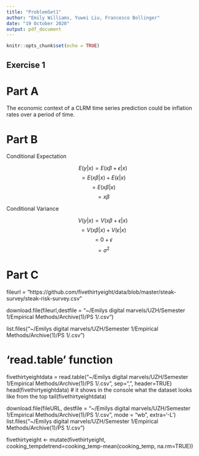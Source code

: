---
title: "ProblemSet1"
author: "Emily Williams, Yuwei Liu, Francesco Bollinger"
date: "19 October 2020"
output: pdf_document
---

```{r setup, include=FALSE}
knitr::opts_chunk$set(echo = TRUE)
```

## Exercise 1

# Part A

The economic context of a CLRM time series prediction could be inflation rates over a period of time.

# Part B

Conditional Expectation

 $$ E(y|x) = E (x \beta + \epsilon | x) $$ 
 $$ = E (x \beta | x) + E (\epsilon | x) $$ 
 $$ = E (x \beta | x) $$ 
 $$ = x \beta $$ 

Conditional Variance

 $$ V(y|x) = V(x \beta + \epsilon | x) $$ 
 $$ = V(x \beta | x) + V(\epsilon | x) $$ 
 $$ = 0 + \epsilon $$
 $$ = \sigma^2 $$

# Part C

fileurl = "https://github.com/fivethirtyeight/data/blob/master/steak-survey/steak-risk-survey.csv"

download.file(fileurl,destfile = "~/Emilys digital marvels/UZH/Semester 1/Empirical Methods/Archive(1)/PS 1/.csv")

list.files("~/Emilys digital marvels/UZH/Semester 1/Empirical Methods/Archive(1)/PS 1/.csv")

# 'read.table' function
fivethirtyeightdata = read.table("~/Emilys digital marvels/UZH/Semester 1/Empirical Methods/Archive(1)/PS 1/.csv", sep=",", header=TRUE)
head(fivethirtyeightdata) # it shows in the console what the dataset looks like from the top
tail(fivethirtyeightdata)

download.file(fileURL, destfile = "~/Emilys digital marvels/UZH/Semester 1/Empirical Methods/Archive(1)/PS 1/.csv", mode = "wb", extra='-L')
list.files("~/Emilys digital marvels/UZH/Semester 1/Empirical Methods/Archive(1)/PS 1/.csv")

fivethirtyeight <- mutate(fivethirtyeight, cooking_tempdetrend=cooking_temp-mean(cooking_temp, na.rm=TRUE))


